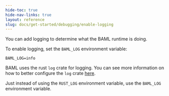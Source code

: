 ```yaml
---
hide-toc: true
hide-nav-links: true
layout: reference
slug: docs/get-started/debugging/enable-logging
---
```


You can add logging to determine what the BAML runtime is doing.

To enable logging, set the `BAML_LOG` environment variable:
```
BAML_LOG=info
```

BAML uses the rust `log` crate for logging. You can see more information on how to better configure the `log` crate [here](https://rust-lang-nursery.github.io/rust-cookbook/development_tools/debugging/config_log.html).

Just instead of using the `RUST_LOG` environment variable, use the `BAML_LOG` environment variable.
